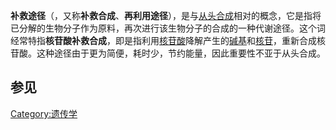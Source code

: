 {{unreferenced|time=2010-01-04T16:43:23+00:00}}
{{expand English}}
{{CGroup|Lifesciences}}
'''补救途径'''（{{lang-en|Salvage pathway}}，又称'''补救合成'''、'''再利用途径'''），是与[[从头合成|从头合成]]相对的概念，它是指将已分解的生物分子作为原料，再次进行该生物分子的合成的一种代谢途径。这个词经常特指'''核苷酸补救合成'''，即是指利用[[核苷酸|核苷酸]]降解产生的[[碱基|碱基]]和[[核苷|核苷]]，重新合成核苷酸。这种途径由于更为简便，耗时少，节约能量，因此重要性不亚于从头合成。

==参见==

{{Metabolism}}
{{核苷酸代谢酶类}}
[[Category:遗传学|Category:遗传学]]